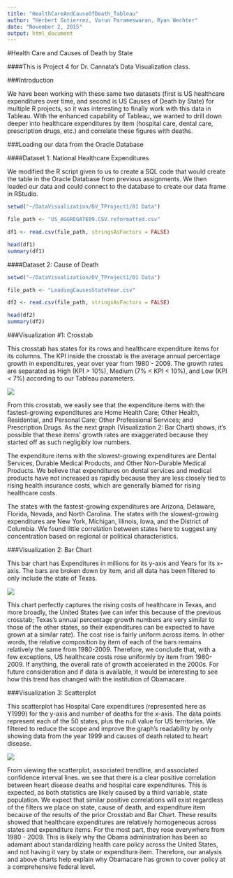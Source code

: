 ```yaml
---
title: "HealthCareAndCauseOfDeath_Tableau"
author: "Herbert Gutierrez, Varun Parameswaran, Ryan Wechter"
date: "November 2, 2015"
output: html_document
---
```


#Health Care and Causes of Death by State

####This is Project 4 for Dr. Cannata's Data Visualization class.

###Introduction

We have been working with these same two datasets (first is US healthcare expenditures over time, and second is US Causes of Death by State) for multiple R projects, so it was interesting to finally work with this data in Tableau. With the enhanced capability of Tableau, we wanted to drill down deeper into healthcare expenditures by item (hospital care, dental care, prescription drugs, etc.) and correlate these figures with deaths.

###Loading our data from the Oracle Database

####Dataset 1: National Healthcare Expenditures

We modified the R script given to us to create a SQL code that would create the table in the Oracle Database from previous assignments.  We then loaded our data and could connect to the database to create our data frame in RStudio.

```r
setwd("~/DataVisualization/DV_TProject1/01 Data")

file_path <- "US_AGGREGATE09.CSV.reformatted.csv"

df1 <- read.csv(file_path, stringsAsFactors = FALSE)

head(df1)
summary(df1)
```

####Dataset 2: Cause of Death

```r
setwd("~/DataVisualization/DV_TProject1/01 Data")

file_path <- "LeadingCausesStateYear.csv"

df2 <- read.csv(file_path, stringsAsFactors = FALSE)

head(df2)
summary(df2)
```

###Visualization #1: Crosstab

This crosstab has states for its rows and healthcare expenditure items for its columns. The KPI inside the crosstab is the average annual percentage growth in expenditures, year over year from 1980 - 2009. The growth rates are separated as High (KPI > 10%), Medium (7% < KPI < 10%), and Low (KPI < 7%) according to our Tableau parameters. 

![](./Crosstab.png)

From this crosstab, we easily see that the expenditure items with the fastest-growing expenditures are Home Health Care; Other Health, Residential, and Personal Care; Other Professional Services; and Prescription Drugs. As the next graph (Visualization 2: Bar Chart) shows, it's possible that these items' growth rates are exaggerated because they started off as such negligibly low numbers.

The expenditure items with the slowest-growing expenditures are Dental Services, Durable Medical Products, and Other Non-Durable Medical Products. We believe that expenditures on dental services and medical products have not increased as rapidly because they are less closely tied to rising health insurance costs, which are generally blamed for rising healthcare costs.

The states with the fastest-growing expenditures are Arizona, Delaware, Florida, Nevada, and North Carolina. The states with the slowest-growing expenditures are New York, Michigan, Illinois, Iowa, and the District of Columbia. We found little correlation between states here to suggest any concentration based on regional or political characteristics.

###Visualization 2: Bar Chart

This bar chart has Expenditures in millions for its y-axis and Years for its x-axis. The bars are broken down by item, and all data has been filtered to only include the state of Texas.

![](./Bar Chart.png)

This chart perfectly captures the rising costs of healthcare in Texas, and more broadly, the United States (we can infer this because of the previous crosstab; Texas's annual percentage growth numbers are very similar to those of the other states, so their expenditures can be expected to have grown at a similar rate). The cost rise is fairly uniform across items. In other words, the relative composition by item of each of the bars remains relatively the same from 1980-2009. Therefore, we conclude that, with a few exceptions, US healthcare costs rose uniformly by item from 1980-2009. If anything, the overall rate of growth accelerated in the 2000s. For future consideration and if data is available, it would be interesting to see how this trend has changed with the institution of Obamacare.

###Visualization 3: Scatterplot

This scatterplot has Hospital Care expenditures (represented here as Y1999) for the y-axis and number of deaths for the x-axis. The data points represent each of the 50 states, plus the null value for US territories. We filtered to reduce the scope and improve the graph's readability by only showing data from the year 1999 and causes of death related to heart disease.

![](./Scatterplot.png)

From viewing the scatterplot, associated trendline, and associated confidence interval lines. we see that there is a clear positive correlation between heart disease deaths and hospital care expenditures. This is expected, as both statistics are likely caused by a third variable, state population. We expect that similar positive correlations will exist regardless of the filters we place on state, cause of death, and expenditure item because of the results of the prior Crosstab and Bar Chart. These results showed that healthcare expenditures are relatively homogeneous across states and expenditure items. For the most part, they rose everywhere from 1980 - 2009. This is likely why the Obama administration has been so adamant about standardizing health care policy across the United States, and not having it vary by state or expenditure item. Therefore, our analysis and above charts help explain why Obamacare has grown to cover policy at a comprehensive federal level.
